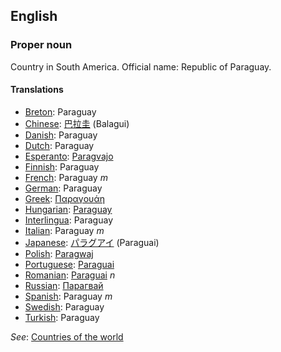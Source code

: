 ==English==

===Proper noun===

Country in South America. Official name: Republic of Paraguay.

====Translations====

*[[Breton]]: Paraguay
*[[Chinese]]: [[巴拉圭]] (Balagui)
*[[Danish]]: Paraguay
*[[Dutch]]: Paraguay
*[[Esperanto]]: [[Paragvajo]]
*[[Finnish]]: Paraguay
*[[French]]: Paraguay ''m''
*[[German]]: Paraguay
*[[Greek]]: [[Παραγουάη]]
*[[Hungarian]]: [[Paraguay]]
*[[Interlingua]]: Paraguay
*[[Italian]]: Paraguay ''m''
*[[Japanese]]: [[パラグアイ]] (Paraguai)
*[[Polish]]: [[Paragwaj]]
*[[Portuguese]]: [[Paraguai]]
*[[Romanian]]: [[Paraguai]] ''n''
*[[Russian]]: [[Парагвай]]
*[[Spanish]]: Paraguay ''m''
*[[Swedish]]: Paraguay
*[[Turkish]]: Paraguay

''See'': [[Countries of the world]]